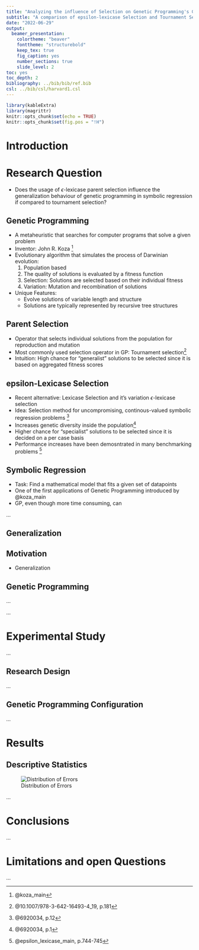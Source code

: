 ```yaml
---
title: "Analyzing the influence of Selection on Genetic Programming's Generalization ability in Symbolic Regression"
subtitle: "A comparison of epsilon-lexicase Selection and Tournament Selection"
date: "2022-06-29"
output:
  beamer_presentation:
    colortheme: "beaver"
    fonttheme: "structurebold"
    keep_tex: true
    fig_caption: yes
    number_sections: true
    slide_level: 2
toc: yes
toc_depth: 2
bibliography: ../bib/bib/ref.bib
csl: ../bib/csl/harvard1.csl
---
```




```r
library(kableExtra)
library(magrittr)
knitr::opts_chunk$set(echo = TRUE)
knitr::opts_chunk$set(fig.pos = "!H")
```


# Introduction


# Research Question

* Does the usage of $\epsilon$-lexicase parent selection influence the generalization behaviour of genetic programming in symbolic regression if compared to tournament selection?

## Genetic Programming 

* A metaheuristic that searches for computer programs that solve a given problem
* Inventor: John R. Koza ^[@koza_main]
* Evolutionary algorithm that simulates the process of Darwinian evolution:
  1. Population based
  2. The quality of solutions is evaluated by a fitness function
  3. Selection: Solutions are selected based on their individual fitness
  4. Variation: Mutation and recombination of solutions
* Unique Features:
  * Evolve solutions of variable length and structure
  * Solutions are typically represented by recursive tree structures


## Parent Selection

* Operator that selects individual solutions from the population for reproduction and mutation
* Most commonly used selection operator in GP: Tournament selection^[@10.1007/978-3-642-16493-4_19, p.181]
* Intuition: High chance for "generalist" solutions to be selected since it is based on aggregated fitness scores

## epsilon-Lexicase Selection

* Recent alternative: Lexicase Selection and it's variation $\epsilon$-lexicase selection
* Idea: Selection method for uncompromising, continous-valued symbolic regression problems ^[@6920034, p.12]
* Increases genetic diversity inside the population^[@6920034, p.1]
* Higher chance for "specialist" solutions to be selected since it is decided on a per case basis
* Performance increases have been demosntrated in many benchmarking problems ^[@epsilon_lexicase_main, p.744-745]


## Symbolic Regression

* Task: Find a mathematical model that fits a given set of datapoints
* One of the first applications of Genetic Programming introduced by @koza_main
* GP, even though more time consuming, can 




...

## Generalization

## Motivation

- Generalization 




## Genetic Programming

...



...

# Experimental Study

...

## Research Design

...

## Genetic Programming Configuration

...

# Results

## Descriptive Statistics

![Distribution of Errors](../plots/mean_error_boxplot_all.png)


...

# Conclusions


...

# Limitations and open Questions

...
\newpage  





